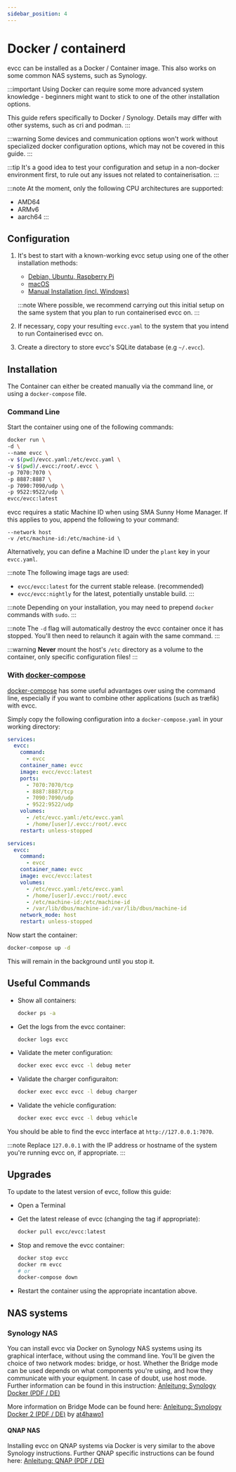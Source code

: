 ```yaml
---
sidebar_position: 4
---
```



# Docker / containerd

evcc can be installed as a Docker / Container image. This also works on some common NAS systems, such as Synology.

:::important
Using Docker can require some more advanced system knowledge - beginners might want to stick to one of the other installation options.

This guide refers specifically to Docker / Synology. Details may differ with other systems, such as cri and podman.
:::

:::warning
Some devices and communication options won't work without specialized docker configuration options, which may not be covered in this guide.
:::

:::tip
It's a good idea to test your configuration and setup in a non-docker environment first, to rule out any issues not related to containerisation.
:::

:::note
At the moment, only the following CPU architectures are supported:

- AMD64
- ARMv6
- aarch64
  :::

## Configuration

1. It's best to start with a known-working evcc setup using one of the other installation methods:

   - [Debian, Ubuntu, Raspberry Pi](linux)
   - [macOS](macos)
   - [Manual Installation (incl. Windows)](manual)

   :::note
   Where possible, we recommend carrying out this initial setup on the same system that you plan to run containerised evcc on.
   :::

2. If necessary, copy your resulting `evcc.yaml` to the system that you intend to run Containerised evcc on.
3. Create a directory to store evcc's SQLite database (e.g `~/.evcc`).

## Installation

The Container can either be created manually via the command line, or using a `docker-compose` file.

### Command Line

Start the container using one of the following commands:

<Tabs groupId="docker">
  <TabItem value="default" label="Standard" default>

```sh
docker run \
-d \
--name evcc \
-v $(pwd)/evcc.yaml:/etc/evcc.yaml \
-v $(pwd)/.evcc:/root/.evcc \
-p 7070:7070 \
-p 8887:8887 \
-p 7090:7090/udp \
-p 9522:9522/udp \
evcc/evcc:latest
```

  </TabItem>
  <TabItem value="sma" label="SMA devices and EEBus">
  evcc requires a static Machine ID when using SMA Sunny Home Manager. If this applies to you, append the following to your command:

```
--network host
-v /etc/machine-id:/etc/machine-id \
```

Alternatively, you can define a Machine ID under the `plant` key in your `evcc.yaml`.

  </TabItem>
</Tabs>

:::note
The following image tags are used:

- `evcc/evcc:latest` for the current stable release. (recommended)
- `evcc/evcc:nightly` for the latest, potentially unstable build.
  :::

:::note
Depending on your installation, you may need to prepend `docker` commands with `sudo`.
:::

:::note
The `-d` flag will automatically destroy the evcc container once it has stopped. You'll then need to relaunch it again with the same command.
:::

:::warning
**Never** mount the host's `/etc` directory as a volume to the container, only specific configuration files!
:::

### With [docker-compose](https://docs.docker.com/compose)

[docker-compose](https://docs.docker.com/compose) has some useful advantages over using the command line, especially if you want to combine other applications (such as træfik) with evcc.

Simply copy the following configuration into a `docker-compose.yaml` in your working directory:

<Tabs groupId="compose">
  <TabItem value="default" label="Standard" default>

```yaml
services:
  evcc:
    command:
      - evcc
    container_name: evcc
    image: evcc/evcc:latest
    ports:
      - 7070:7070/tcp
      - 8887:8887/tcp
      - 7090:7090/udp
      - 9522:9522/udp
    volumes:
      - /etc/evcc.yaml:/etc/evcc.yaml
      - /home/[user]/.evcc:/root/.evcc
    restart: unless-stopped
```

  </TabItem>
  <TabItem value="sma" label="SMA Geräte und EEBus">

```yaml
services:
  evcc:
    command:
      - evcc
    container_name: evcc
    image: evcc/evcc:latest
    volumes:
      - /etc/evcc.yaml:/etc/evcc.yaml
      - /home/[user]/.evcc:/root/.evcc
      - /etc/machine-id:/etc/machine-id
      - /var/lib/dbus/machine-id:/var/lib/dbus/machine-id
    network_mode: host
    restart: unless-stopped
```

  </TabItem>
</Tabs>

Now start the container:

```sh
docker-compose up -d
```

This will remain in the background until you stop it.

## Useful Commands

- Show all containers:

  ```sh
  docker ps -a
  ```

- Get the logs from the evcc container:

  ```sh
  docker logs evcc
  ```

- Validate the meter configuration:

  ```sh
  docker exec evcc evcc -l debug meter
  ```

- Validate the charger configuraiton:

  ```sh
  docker exec evcc evcc -l debug charger
  ```

- Validate the vehicle configuration:

  ```sh
  docker exec evcc evcc -l debug vehicle
  ```

You should be able to find the evcc interface at `http://127.0.0.1:7070`.

:::note
Replace `127.0.0.1` with the IP address or hostname of the system you're running evcc on, if appropriate.
:::

## Upgrades

To update to the latest version of evcc, follow this guide:

- Open a Terminal

- Get the latest release of evcc (changing the tag if appropriate):

  ```sh
  docker pull evcc/evcc:latest
  ```

- Stop and remove the evcc container:

  ```sh
  docker stop evcc
  docker rm evcc
  # or
  docker-compose down
  ```

- Restart the container using the appropriate incantation above.

## NAS systems

### Synology NAS

You can install evcc via Docker on Synology NAS systems using its graphical interface, without using the command line.
You'll be given the choice of two network modes: bridge, or host. Whether the Bridge mode can be used depends on what components you're using, and how they communicate with your equipment.
In case of doubt, use host mode. Further information can be found in this instruction:
[Anleitung: Synology Docker (PDF / DE)](https://github.com/evcc-io/docs/files/10365841/Anleitung.EVCC.Synology.Docker.Elli.Charger.Connect-Pro.pdf)

More information on Bridge Mode can be found here:
[Anleitung: Synology Docker 2 (PDF / DE)](https://github.com/evcc-io/docs/files/10365845/EVCC_Synology_Docker-2.pdf) by [at4hawo1](https://github.com/at4hawo1)

#### QNAP NAS

Installing evcc on QNAP systems via Docker is very similar to the above Synology instructions.
Further QNAP specific instructions can be found here:
[Anleitung: QNAP (PDF / DE)](https://github.com/evcc-io/docs/files/11241693/EVCC_auf_QNAP_Container_Station.pdf)
